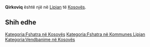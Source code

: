 {{Fshat në 
 | Emri                = Qirkoviq
 | EmriAlt                = 
 | NAME_SHORT_FORM=      
 | NAME_GENERIC=      
 | NAME_SORT_NAME_RO=      QIRKOVIQ
 | FULL_NAME_RO = Qirkoviq
 | FULL_NAME_ND_RO=Qirkoviq
 | SORT_NAME_RG=QIRKOVIQ
 | FULL_NAME_RG=Qirkoviq
 | FULL_NAME_ND_RG=Qirkoviq
 | SRP_NAME_SHORT_FORM=      
 | SRP_NAME_GENERIC=      
 | SRP_NAME_SORT_NAME_RO=      
 | SRP_FULL_NAME_RO = 
 | SRP_FULL_NAME_ND_RO=
 | SRP_SORT_NAME_RG=
 | SRP_FULL_NAME_RG=
 | SRP_FULL_NAME_ND_RG=
 | Emri (Rasa dhanore) = 
 | Figura              = 
 | Shteti              = Kosovo
 | Komuna              = Lipjan
 | Kodi postar         = 
 | Sipërfaqja          = 

 | Popullsia           = 

 | Regj. i popullsisë  = 
 | Dend. e popullsisë  = 
 | Faqja zyrtare       = 
 <!--- Koordinatat ----> 
 | Gjerësia            = 43.241111
 | Gjatësia            = 20.732778
 | Lartësia            = 
}}
'''Qirkoviq''' është një [[]] në [[Lipjan]] të [[Kosovës]].

<!-- == Gjeografia == -->
<!-- == Historia == -->
<!-- == Demografia == -->
== Shih edhe ==
{{Komuna Lipjan}}
{{Kosovo-Administrata-Cung}}

[[Kategoria:Fshatra në Kosovës]]
[[Kategoria:Fshatra në Kommunes Lipjan]]
[[Kategoria:Vendbanime në Kosovës]]